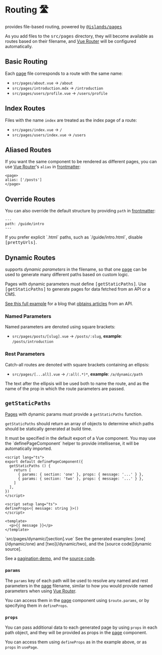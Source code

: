 [Page]: /guide/development#pages
[Pages]: /guide/development#pages
[frontmatter]: /guide/markdown#frontmatter-and-meta
[Vue Router]: https://next.router.vuejs.org/
[getStaticPaths]: /guide/routing#getstaticpaths
[pagination demo]: https://the-vue-point-with-iles.netlify.app/posts/1
[pagination source]: https://github.com/ElMassimo/iles/blob/main/playground/the-vue-point/src/pages/posts/%5Bpage%5D.vue
[dynamic source]: https://github.com/ElMassimo/iles/blob/main/docs/src/pages/dynamic/%5Bsection%5D.vue

[@islands/pages]: /guide/plugins#islandspages

[prettyUrls]: /config#prettyurls

[directus]: https://github.com/ElMassimo/iles-directus-example/tree/main/iles
[obtains articles]: https://github.com/ElMassimo/iles-directus-example/blob/main/iles/src/pages/articles/%5Bid%5D.vue#L5-L15

# Routing 🛣

<Iles/> provides file-based routing, powered by <kbd>[@islands/pages]</kbd>

As you add files to the <kbd>src/pages</kbd> directory, they will become
available as routes based on their filename, and [Vue Router] will be configured
automatically.

## Basic Routing

Each [page] file corresponds to a route with the same name:

- `src/pages/about.vue` -> `/about`
- `src/pages/introduction.mdx` -> `/introduction`
- `src/pages/users/profile.vue` -> `/users/profile`

## Index Routes

Files with the name `index` are treated as the index page of a route:

- `src/pages/index.vue` -> `/`
- `src/pages/users/index.vue` -> `/users`

## Aliased Routes

If you want the same component to be rendered as different pages, you can use
[Vue Router]'s `alias` in [frontmatter]:

```vue
<page>
alias: ['/posts']
</page>
```

## Override Routes

You can also override the default structure by providing `path` in [frontmatter]:

```mdx
---
path: /guide/intro
---
```

<Tip title="Pretty URLs by Default">
If you prefer explicit `.html` paths, such as `/guide/intro.html`, disable <kbd>[prettyUrls]</kbd>.
</Tip>

<PageHooks/>

## Dynamic Routes

<Iles/> supports _dynamic parameters_ in the filename, so that one [page]
can be used to generate many different paths based on custom logic.

<Tip warn>
Pages with dynamic parameters must define <kbd>[getStaticPaths]</kbd>.
</Tip>

<Tip title="Fetching Data from APIs">
Use <kbd>[getStaticPaths]</kbd> to generate pages for data fetched
from an API or a CMS.

[See this full example][directus] for a blog that [obtains articles] from an API.
</Tip>

### Named Parameters

Named parameters are denoted using square brackets:

- `src/pages/posts/[slug].vue` -> `/posts/:slug`, __example__: `/posts/introduction`

### Rest Parameters

Catch-all routes are denoted with square brackets containing an ellipsis:

- `src/pages/[...all].vue` -> `/:all(.*)*`, __example__: `/a/dynamic/path`

The text after the ellipsis will be used both to name the route, and as the name
of the prop in which the route parameters are passed.

## `getStaticPaths`

[Pages] with dynamic params must provide a `getStaticPaths` function.

`getStaticPaths` should return an array of objects to determine which paths should be
statically generated at build time.

<Tip>
It must be specified in the default export of a Vue component. You may use the
`definePageComponent` helper to provide intellisense, it will be automatically imported.
</Tip>

```vue
<script lang="ts">
export default definePageComponent({
  getStaticPaths () {
    return [
      { params: { section: 'one' }, props: { message: '...' } },
      { params: { section: 'two' }, props: { message: '...' } },
    ]
  ],
})
</script>

<script setup lang="ts">
defineProps<{ message: string }>()
</script>

<template>
  <p>{{ message }}</p>
</template>
```
<Caption>`src/pages/dynamic/[section].vue`</Caption>

<Tip title="Demos">
See the generated examples: [one](/dynamic/one) and [two](/dynamic/two), and the [source code][dynamic source].

See a [pagination demo], and the [source code][pagination source].
</Tip>

### `params`

The `params` key of each path will be used to resolve any named and rest parameters in the [page] filename, similar to how you would provide named parameters when using [Vue Router].

You can access them in the [page] component using `$route.params`, or by specifying them
in `defineProps`.

### `props`

You can pass additional data to each generated page by using `props` in each
path object, and they will be provided as props in the [page] component.

You can access them using `defineProps` as in the example above, or as `props` in `usePage`.

